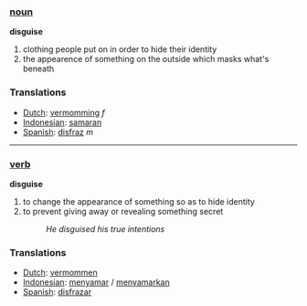 === [[noun]] ===
'''disguise'''

# clothing people put on in order to hide their identity
# the appearence of something on the outside which masks what's beneath

=== Translations ===
*[[Dutch]]: [[vermomming]] ''f''
*[[Indonesian]]: [[samar|samaran]]
*[[Spanish]]: [[disfraz]] ''m''

----

=== [[verb]] ===
'''disguise'''

# to change the appearance of something so as to hide identity
# to prevent giving away or revealing something secret
#:''He disguised his true intentions''

=== Translations ===
*[[Dutch]]: [[vermommen]]
*[[Indonesian]]: [[samar|menyamar]] / [[samar|menyamarkan]]
*[[Spanish]]: [[disfrazar]]